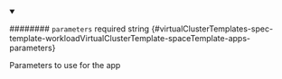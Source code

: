 
<details className="config-field" data-expandable="false" open>
<summary>

######## `parameters` <span className="config-field-required" data-required="false">required</span> <span className="config-field-type">string</span> <span className="config-field-default"></span> <span className="config-field-enum"></span> {#virtualClusterTemplates-spec-template-workloadVirtualClusterTemplate-spaceTemplate-apps-parameters}

Parameters to use for the app

</summary>



</details>
